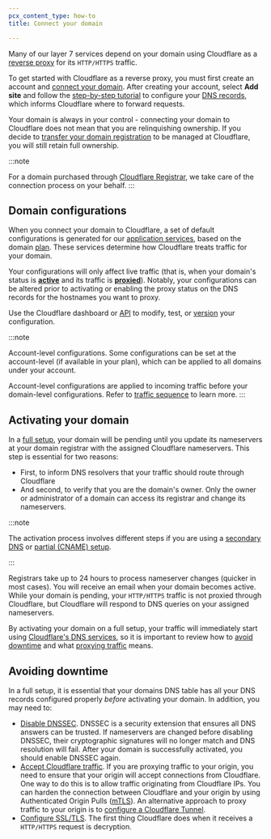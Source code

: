 ```yaml
---
pcx_content_type: how-to
title: Connect your domain

---
```


Many of our layer 7 services depend on your domain using Cloudflare as a [reverse proxy](https://www.cloudflare.com/learning/cdn/glossary/reverse-proxy/) for its `HTTP/HTTPS` traffic.

To get started with Cloudflare as a reverse proxy, you must first create an account and [connect your domain](/fundamentals/setup/manage-domains/connect-your-domain/). After creating your account, select **Add site** and follow the [step-by-step tutorial](/fundamentals/setup/manage-domains/add-site/) to configure your [DNS records](/dns/manage-dns-records/), which informs Cloudflare where to forward requests.

Your domain is always in your control - connecting your domain to Cloudflare does not mean that you are relinquishing ownership. If you decide to [transfer your domain registration](/registrar/get-started/transfer-domain-to-cloudflare/) to be managed at Cloudflare, you will still retain full ownership.

:::note

For a domain purchased through [Cloudflare Registrar](/registrar/), we take care of the connection process on your behalf. 
:::

## Domain configurations

When you connect your domain to Cloudflare, a set of default configurations is generated for our [application services](/products/?product-group=Application+performance%2CApplication+security%2CCloudflare+essentials), based on the domain [plan](https://www.cloudflare.com/plans/). These services determine how Cloudflare treats traffic for your domain.

Your configurations will only affect live traffic (that is, when your domain's status is [**active**](/fundamentals/setup/manage-domains/connect-your-domain/#activating-your-domain) and its traffic is [**proxied**](/dns/manage-dns-records/reference/proxied-dns-records/#proxy-eligibility)). Notably, your configurations can be altered prior to activating or enabling the proxy status on the DNS records for the hostnames you want to proxy.

Use the Cloudflare dashboard or [API](/api/) to modify, test, or [version](/version-management/) your configuration.

:::note

Account-level configurations. Some configurations can be set at the account-level (if available in your plan), which can be applied to all domains under your account.

Account-level configurations are applied to incoming traffic before your domain-level configurations. Refer to [traffic sequence](https://blog.cloudflare.com/traffic-sequence-which-product-runs-first) to learn more. 
:::

## Activating your domain

In a [full setup](/dns/zone-setups/full-setup/), your domain will be pending until you update its nameservers at your domain registrar with the assigned Cloudflare nameservers. This step is essential for two reasons:

* First, to inform DNS resolvers that your traffic should route through Cloudflare
* And second, to verify that you are the domain's owner. Only the owner or administrator of a domain can access  its registrar and change its nameservers.

:::note


The activation process involves different steps if you are using a [secondary DNS](/dns/zone-setups/zone-transfers/cloudflare-as-secondary/) or [partial (CNAME) setup](/dns/zone-setups/partial-setup/).


:::

Registrars take up to 24 hours to process nameserver changes (quicker in most cases). You will receive an email when your domain becomes active. While your domain is pending, your `HTTP/HTTPS` traffic is not proxied through Cloudflare, but Cloudflare will respond to DNS queries on your assigned nameservers.

By activating your domain on a full setup, your traffic will immediately start using [Cloudflare's DNS services](/fundamentals/concepts/how-cloudflare-works/#how-cloudflare-works-as-a-dns-provider), so it is important to review how to [avoid downtime](/fundamentals/setup/manage-domains/connect-your-domain/#avoiding-downtime) and what [proxying traffic](/fundamentals/concepts/how-cloudflare-works/) means.

## Avoiding downtime

In a full setup, it is essential that your domains DNS table has all your DNS records configured properly *before* activating your domain. In addition, you may need to:

* [Disable DNSSEC](/dns/dnssec/). DNSSEC is a security extension that ensures all DNS answers can be trusted. If nameservers are changed before disabling DNSSEC, their cryptographic signatures will no longer match and DNS resolution will fail. After your domain is successfully activated, you should enable DNSSEC again.
* [Accept Cloudflare traffic](/fundamentals/concepts/cloudflare-ip-addresses/). If you are proxying traffic to your origin, you need to ensure that your origin will accept connections from Cloudflare. One way to do this is to allow traffic originating from Cloudflare IPs. You can harden the connection between Cloudflare and your origin by using Authenticated Origin Pulls ([mTLS](/ssl/origin-configuration/authenticated-origin-pull/)). An alternative approach to proxy traffic to your origin is to [configure a Cloudflare Tunnel](/cloudflare-one/connections/connect-networks/).
* [Configure SSL/TLS](/ssl/edge-certificates/). The first thing Cloudflare does when it receives a `HTTP/HTTPS` request is decryption.
